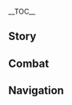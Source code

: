 {{CharacterTabs}}
{{LanguageTabs}}
{{Stub|1={{Meta/VO|rm=1}}}}
__TOC__
==Story==
{{VO/Story
|character           = Kirara
|language            = zh
|language_s          = zh
|language_t          = zh-tw
|name_s              = 绮良良
|name_t              = 綺良良

<!-- Hello -->
|vo_01_01_title_s    = 初次见面…
|vo_01_01_title_t    = 初次見面…
|vo_01_01_subtitle   = Hello
|vo_01_01_file       = VO_{language}{character} Hello.ogg
|vo_01_01_tx_s       = 你好，我叫绮良良，稻妻「狛荷屋」的快递员。你放心，没有什么快递是我送不到的！什么？我的尾巴？哦，因为我是只妖怪嘛！被称作「猫又」的妖怪。
|vo_01_01_tx_t       = {{MC|m=你|f=妳}}好，我叫綺良良，稻妻「狛荷屋」的快遞員。{{MC|m=你|f=妳}}放心，沒有什麼快遞是我送不到的！什麼？我的尾巴？哦，因為我是隻妖怪嘛！被稱作「貓又」的妖怪。
|vo_01_01_rm         = 

<!-- Chats -->
|vo_02_01_title_s    = 闲聊·包裹
|vo_02_01_title_t    = 閒聊·包裹
|vo_02_01_subtitle   = Chat: Packages
|vo_02_01_file       = VO_{language}{character} Chat - Packages.ogg
|vo_02_01_tx_s       = 唔…包裹里装了什么呢？好好奇…不行不行，不能看客户的东西。
|vo_02_01_tx_t       = 唔…包裹裡裝了什麼呢？好好奇…不行不行，不能看客戶的東西。
|vo_02_01_rm         = 
|vo_02_02_title_s    = 闲聊·订单
|vo_02_02_title_t    = 閒聊·訂單
|vo_02_02_subtitle   = Chat: Orders
|vo_02_02_file       = VO_{language}{character} Chat - Orders.ogg
|vo_02_02_tx_s       = 让我看看订单…走吧走吧，下一个目的地还很远呢。
|vo_02_02_tx_t       = 讓我看看訂單…走吧走吧，下一個目的地還很遠呢。
|vo_02_02_rm         = 
|vo_02_03_title_s    = 闲聊·工作
|vo_02_03_title_t    = 閒聊·工作
|vo_02_03_subtitle   = Chat: Work
|vo_02_03_file       = VO_{language}{character} Chat - Work.ogg
|vo_02_03_tx_s       = 哇！这里的景色真不错。嘿嘿，我算是选对工作了。
|vo_02_03_tx_t       = 哇！這裡的景色真不錯。嘿嘿，我算是選對工作了。
|vo_02_03_rm         = 

<!-- Weather -->
|vo_03_01_title_s    = 下雨的时候…
|vo_03_01_title_t    = 下雨的時候…
|vo_03_01_subtitle   = When It Rains
|vo_03_01_file       = VO_{language}{character} When It Rains.ogg
|vo_03_01_tx_s       = 唔…！毛都湿掉了，你也要个箱子躲一躲吗？
|vo_03_01_tx_t       = 唔…！毛都濕掉了，{{MC|m=你|f=妳}}也要一個箱子躲一躲嗎？
|vo_03_01_rm         = 
|vo_03_02_title_s    = 打雷的时候…
|vo_03_02_title_t    = 打雷的時候…
|vo_03_02_subtitle   = When Thunder Strikes
|vo_03_02_file       = VO_{language}{character} When Thunder Strikes.ogg
|vo_03_02_tx_s       = 喵嗷！呼…吓…吓得我都不会说人话了。
|vo_03_02_tx_t       = 喵嗷！呼…嚇…嚇得我都不會說人話了。
|vo_03_02_rm         = 
|vo_03_03_title_s    = 下雪的时候…
|vo_03_03_title_t    = 下雪的時候…
|vo_03_03_subtitle   = When It Snows
|vo_03_03_file       = VO_{language}{character} When It Snows.ogg
|vo_03_03_tx_s       = 好冷，尾巴要冻成冰棍了…还是待在屋里烤火更舒服，只要离火盆远一些，毛就不会被烧焦了吧？
|vo_03_03_tx_t       = 好冷，尾巴要凍成冰棒了…還是待在屋裡取暖比較舒服，只要離火盆遠一點，毛就不會被燒焦了吧？
|vo_03_03_rm         = 
|vo_03_04_title_s    = 阳光很好…
|vo_03_04_title_t    = 陽光很好…
|vo_03_04_subtitle   = When the Sun Is Out
|vo_03_04_file       = VO_{language}{character} When the Sun Is Out.ogg
|vo_03_04_tx_s       = 阳光真好啊，要是再有棵树的话…唔，想想都困了…
|vo_03_04_tx_t       = 陽光真好啊，要是再有一棵樹的話…唔，想想都有睡意了…
|vo_03_04_rm         = 
|vo_03_05_title_s    = 刮大风了…
|vo_03_05_title_t    = 颳大風了…
|vo_03_05_subtitle   = When the Wind Is Blowing
|vo_03_05_file       = VO_{language}{character} When the Wind Is Blowing.ogg
|vo_03_05_tx_s       = 呜啊！小包裹要被吹走了！
|vo_03_05_tx_t       = 嗚啊！小包裹要被吹走了！
|vo_03_05_rm         = 
|vo_03_06_title_s    = 在沙漠的时候…
|vo_03_06_title_t    = 在沙漠的時候…
|vo_03_06_subtitle   = In the Desert
|vo_03_06_file       = VO_{language}{character} In the Desert.ogg
|vo_03_06_tx_s       = 沙粒挤到肉垫里了…好奇怪的触感…
|vo_03_06_tx_t       = 沙粒擠到肉球裡了…好奇怪的觸感…
|vo_03_06_rm         = 

<!-- Greetings -->
|vo_04_01_title_s    = 早上好…
|vo_04_01_title_t    = 早安…
|vo_04_01_subtitle   = Good Morning
|vo_04_01_file       = VO_{language}{character} Good Morning.ogg
|vo_04_01_tx_s       = 早上好！看你还没醒，我就先去弄了些吃的。哎呀放心，不是小松鼠小团雀什么的。虽然那些也挺好吃…
|vo_04_01_tx_t       = 早安！看{{MC|m=你|f=妳}}還沒醒，我就先去弄了點吃的。哎呀放心，不是小松鼠、小團雀什麼的。雖然那些也滿好吃…
|vo_04_01_rm         = 
|vo_04_02_title_s    = 中午好…
|vo_04_02_title_t    = 午安…
|vo_04_02_subtitle   = Good Afternoon
|vo_04_02_file       = VO_{language}{character} Good Afternoon.ogg
|vo_04_02_tx_s       = 啊&mdash;&mdash;等我再睡一会儿…尾巴…尾巴都抬不起来了…
|vo_04_02_tx_t       = 啊&mdash;&mdash;等我再睡一下…尾巴…尾巴都抬不起來了…
|vo_04_02_rm         = 
|vo_04_03_title_s    = 晚上好…
|vo_04_03_title_t    = 晚上好…
|vo_04_03_subtitle   = Good Evening
|vo_04_03_friendship = 4
|vo_04_03_file       = VO_{language}{character} Good Evening.ogg
|vo_04_03_tx_s       = 晚上好，我已经准备好出发了。欸？你说该去睡觉了？可我现在正是最清醒的时候呀，赶路可快了，视野又清晰，路上人又少。
|vo_04_03_tx_t       = 晚上好，我已經準備好出發了。欸？{{MC|m=你|f=妳}}說該去睡覺了？可是我現在正是最清醒的時候呀，趕路很快的，視野又清楚，路上人又少。
|vo_04_03_rm         = 
|vo_04_04_title_s    = 晚安…
|vo_04_04_title_t    = 晚安…
|vo_04_04_subtitle   = Good Night
|vo_04_04_file       = VO_{language}{character} Good Night.ogg
|vo_04_04_tx_s       = 晚安，祝你有个好梦！不过…没有尾巴烦你的话，你应该天天做的都是美梦吧？
|vo_04_04_tx_t       = 晚安，祝{{MC|m=你|f=妳}}有個好夢！不過…沒有尾巴煩{{MC|m=你|f=妳}}的話，{{MC|m=你|f=妳}}應該天天做的都是美夢吧？
|vo_04_04_rm         = 

<!-- About -->
|vo_05_01_title_s    = 关于绮良良自己·肉垫
|vo_05_01_title_t    = 關於綺良良自己·肉球
|vo_05_01_subtitle   = About {character}: Paw Pads
|vo_05_01_file       = VO_{language}{character} About {character} - Paw Pads.ogg
|vo_05_01_tx_s       = 我的鞋子？哦，那就是我的脚啦。虽然我也能用妖力变出人类的脚，但果然还是要有肉垫和爪子，走起路来才安心嘛！呃…不行！不能摸！会很痒的！
|vo_05_01_tx_t       = 我的鞋子？哦，那就是我的腳啦。雖然我也能用妖力變出人類的腳，但果然還是要有肉球和爪子，走起路來才安心嘛！呃…不行！不能摸！會很癢的！
|vo_05_01_rm         = 
|vo_05_02_title_s    = 关于绮良良自己·名字
|vo_05_02_title_t    = 關於綺良良自己·名字
|vo_05_02_subtitle   = About {character}: Name
|vo_05_02_friendship = 4
|vo_05_02_file       = VO_{language}{character} About {character} - Name.ogg
|vo_05_02_tx_s       = 我的名字是奶奶给我取的。在我还没长出两条尾巴的时候，奶奶就经常挠挠我下巴，摸摸我头，夸我眼睛亮晶晶的，很好看。
|vo_05_02_tx_t       = 我的名字是奶奶幫我取的。在我還沒長出兩條尾巴的時候，奶奶就經常搔搔我的下巴、摸摸我頭然後誇我眼睛亮晶晶的，很好看。
|vo_05_02_rm         = 

<!-- About Us -->
|vo_06_01_title_s    = 关于我们·旅行
|vo_06_01_title_t    = 關於我們·旅行
|vo_06_01_subtitle   = About Us: Journey
|vo_06_01_file       = VO_{language}{character} About Us - Journey.ogg
|vo_06_01_tx_s       = 你会到处旅行，而我则是到处送货。你不觉得这很像吗？都是从一个地方跑到另一个地方。不过，我花的是公司的钱，你花的是自己的…欸？没…没有！我没有在得意！
|vo_06_01_tx_t       = {{MC|m=你|f=妳}}會到處旅行，而我則是到處送貨。{{MC|m=你|f=妳}}不覺得這很像嗎？都是從一個地方跑到另一個地方。不過，我花的是公司的錢，{{MC|m=你|f=妳}}花的是自己的…欸？沒…沒有！我沒有在得意！
|vo_06_01_rm         = 
|vo_06_02_title_s    = 关于我们·相遇
|vo_06_02_title_t    = 關於我們·相遇
|vo_06_02_subtitle   = About Us: Encounters
|vo_06_02_friendship = 6
|vo_06_02_file       = VO_{language}{character} About Us - Encounters.ogg
|vo_06_02_tx_s       = 送快递的工作让我认识了各式各样的人。有人成为了「狛荷屋」的回头客，有人和我交上了朋友。真好啊。每个包裹都有终点，但彼此的故事却可以一直延续下去。人与妖怪结下情谊，也不是什么难事嘛。
|vo_06_02_tx_t       = 送快遞的工作讓我認識了各式各樣的人。有人成為了「狛荷屋」的回頭客，有人跟我變成了朋友，真好啊。每個包裹都有終點，但彼此的故事卻可以一直延續下去。人與妖怪結下情誼，也不是什麼難事嘛。
|vo_06_02_rm         = 

<!-- Miscellany I -->
|vo_07_01_title_s    = 关于「神之眼」…
|vo_07_01_title_t    = 關於「神之眼」…
|vo_07_01_subtitle   = About the Vision
|vo_07_01_friendship = 4
|vo_07_01_file       = VO_{language}{character} About the Vision.ogg
|vo_07_01_tx_s       = 我到现在都记得自己第一次用妖力变成人类的感觉。那时我激动极了，想的全是「终于能亲自去人类社会看看了」！等回过神来，它就已经出现在了我的腰间。唔…难道这位神明也和我一样，想要去各种各样的地方吗？
|vo_07_01_tx_t       = 我到現在都記得自己第一次用妖力變成人類的感覺。那時候我真的很激動，滿腦子想著「終於能親自去人類社會看看了」！等回過神來，它就已經出現在了我的腰間。唔…難道這位神明也和我一樣，想要去各種各樣的地方嗎？
|vo_07_01_rm         = 
|vo_07_02_title_s    = 有什么想要分享·捕猎
|vo_07_02_title_t    = 有什麼想要分享·捕獵
|vo_07_02_subtitle   = Something to Share: Hunting
|vo_07_02_file       = VO_{language}{character} Something to Share - Hunting.ogg
|vo_07_02_tx_s       = 人类打造的武器的确不错，但我有时还是想凭自己的本事。当你看到一只小团雀的时候，难道就不想悄悄接近它的身后，趴低身子等待时机…然后「唰」地一下扑上去吗？这种捕猎的成就感，可是比送完一份快递还要开心的呀！
|vo_07_02_tx_t       = 人類打造的武器的確不錯，但我有時候還是想憑自己的本事。當{{MC|m=你|f=妳}}看到一隻小團雀的時候，難道不會想悄悄接近牠的身後，趴低身子等待時機…然後「唰」地一下撲上去嗎？這種捕獵的成就感，可是比送完一份快遞還要開心的呀！
|vo_07_02_rm         = 
|vo_07_03_title_s    = 有什么想要分享·箱子
|vo_07_03_title_t    = 有什麼想要分享·箱子
|vo_07_03_subtitle   = Something to Share: Box
|vo_07_03_file       = VO_{language}{character} Something to Share - Box.ogg
|vo_07_03_tx_s       = 听奶奶说，这就是我小时候最喜欢钻的那个箱子。说来也有趣，那时只觉得这「狛荷屋」的箱子又大又暖和，如今居然在这儿干活了，身边全是数不清的箱子。哈哈，命运还真是奇妙呢。不过…最近感觉有些挤…啊！不是的！我没有胖！我才不会变成大黄那样子呢！
|vo_07_03_tx_t       = 聽奶奶說，這就是我小時候最喜歡鑽的那個箱子。說來也有趣，那時只覺得這「狛荷屋」的箱子又大又暖和，如今居然在這裡幹活了，身邊全是數不清的箱子。哈哈，命運還真是奇妙呢。不過…最近覺得有點擠…啊！不是的！我沒有胖！我才不會變成大黃那樣子呢！
|vo_07_03_rm         = 
|vo_07_04_title_s    = 感兴趣的见闻·树屋
|vo_07_04_title_t    = 感興趣的見聞·樹屋
|vo_07_04_subtitle   = Interesting Things: Tree Houses
|vo_07_04_file       = VO_{language}{character} Interesting Things - Tree Houses.ogg
|vo_07_04_tx_s       = 告诉你哦！须弥有好多房子都是造在树上的！我的天，那每天晒太阳得多舒服？甚至不用专门下来觅食了！欸？你说你知道？好吧…那你知不知道它们是怎么造出来的？我上次送货用爪子爬上去都累得半死，那么高的树…当年的须弥人又没有爪子…建材和家具又要怎么运？唔，想不通。
|vo_07_04_tx_t       = 告訴{{MC|m=你|f=妳}}哦！須彌有好多房子都是蓋在樹上的！我的天，那每天曬太陽曬得多舒服？甚至不用專門下來覓食了！欸？{{MC|m=你|f=妳}}說{{MC|m=你|f=妳}}知道？好吧…那{{MC|m=你|f=妳}}知不知道它們是怎麼蓋的？我上次送貨用爪子爬上去都累得半死，那麼高的樹…當年的須彌人又沒有爪子…建材和傢俱又要怎麼運？唔，想不通。
|vo_07_04_rm         = 
|vo_07_05_title_s    = 感兴趣的见闻·大房子
|vo_07_05_title_t    = 感興趣的見聞·大房子
|vo_07_05_subtitle   = Interesting Things: Big Houses
|vo_07_05_file       = VO_{language}{character} Interesting Things - Big Houses.ogg
|vo_07_05_tx_s       = 这份工作能让我见到好多好多大房子！比奶奶家大多了！都是什么什么宫、什么什么殿…房间多到数不过来。这么大的房子，住起来不会空荡荡的吗？我的话…只要早上有吃饭的地方、中午有晒太阳的地方、晚上再有个小箱子就满足了。哦！是不是有的人就喜欢睡在「大箱子」里？
|vo_07_05_tx_t       = 這份工作能讓我見到好多好多大房子！比奶奶家大多了！都是什麼什麼宮、什麼什麼殿…房間多到數不完。這麼大的房子，住起來不會空蕩蕩的嗎？我的話…只要早上有吃飯的地方、中午有曬太陽的地方、晚上再有個小箱子就滿足了。哦！是不是有的人就喜歡睡在「大箱子」裡？
|vo_07_05_rm         = 

<!-- About Others -->
|vo_08_01_title_s    = 关于八重神子…
|vo_08_01_title_t    = 關於八重神子…
|vo_08_01_subtitle   = About [[Yae Miko]]
|vo_08_01_friendship = 4
|vo_08_01_file       = VO_{language}{character} About Yae Miko.ogg
|vo_08_01_tx_s       = 神子大人是稻妻远近闻名的大妖怪。我这样新生的妖怪，难免心生敬畏。但没想到，这位狐妖大人非常和蔼可亲，不仅主动来见我，还教会了我很多有用的知识。比如人类社会的礼仪、与人交往的方法、还有油豆腐的炸法什么的…咦？你说最后那个不知道也行？
|vo_08_01_tx_t       = 神子大人是稻妻遠近聞名的大妖怪。我這樣新生的妖怪，難免心生敬畏。但沒想到，這位狐妖大人非常和藹可親，不僅主動來見我，還教會了我很多有用的知識。比如人類社會的禮儀、與人交往的方法、還有油豆腐的炸法什麼的…咦？{{MC|m=你|f=妳}}說最後那個不知道也沒關係？
|vo_08_01_rm         = 
|vo_08_02_title_s    = 关于雷电将军…
|vo_08_02_title_t    = 關於雷電將軍…
|vo_08_02_subtitle   = About the [[Raiden Shogun]]
|vo_08_02_friendship = 4
|vo_08_02_file       = VO_{language}{character} About the Raiden Shogun.ogg
|vo_08_02_tx_s       = 送到天守阁的快递都包装得特别精美，里三层外三层的。该说不愧是献给那位将军大人的吗…不过，里面装的到底是什么呢？有时还会散发出香香的味道…
|vo_08_02_tx_t       = 送到天守閣的快遞都包裝得特別精美，裡面三層外面三層。該說不愧是獻給那位將軍大人的嗎…不過，裡面裝的到底是什麼呢？有時還會散發出香香的味道…
|vo_08_02_rm         = 
|vo_08_03_title_s    = 关于鹿野院平藏…
|vo_08_03_title_t    = 關於鹿野院平藏…
|vo_08_03_subtitle   = About [[Shikanoin Heizou]]
|vo_08_03_friendship = 4
|vo_08_03_file       = VO_{language}{character} About Shikanoin Heizou.ogg
|vo_08_03_tx_s       = 我跟那位侦探在很久以前打过交道。他知道我是「猫又」之后，找过我帮忙打听离家出走的猫猫们去了哪儿。我刚开始还挺乐意的，但后来听到猫猫说什么「就是想到外面走走嘛」、「回去后好无聊啊」什么的，有些心软，就谎称没见过它们。可是那位侦探，好像看得出我在说谎。
|vo_08_03_tx_t       = 我跟那位偵探在很久很久以前打過交道。他知道我是「貓又」之後，找過我幫忙打聽離家出走的貓貓們去了哪裡。我剛開始還滿樂意的，但後來聽到貓貓說什麼「就是想到外面走走嘛」、「回去後好無聊啊」什麼的，有些心軟，就謊稱沒見過牠們。可是那位偵探，好像看得出我在說謊。
|vo_08_03_rm         = 
|vo_08_04_title_s    = 关于九条裟罗…
|vo_08_04_title_t    = 關於九條裟羅…
|vo_08_04_subtitle   = About [[Kujou Sara]]
|vo_08_04_friendship = 4
|vo_08_04_file       = VO_{language}{character} About Kujou Sara.ogg
|vo_08_04_tx_s       = 我一直想找那位天狗大人聊聊天。可她是天领奉行的大将，一直都是充满威严的模样，到现在我都只敢趴在远远的地方看她。我…我就是好奇她的翅膀啦。平时会觉得不方便吗？还有那些掉下来的羽毛怎么办？唔…要是拿来垫在箱子里的话，睡起来一定很舒服吧？
|vo_08_04_tx_t       = 我一直想找那位天狗大人聊聊天。但她是天領奉行的大將，一直都是充滿威嚴的模樣，到現在我都只敢趴在遠遠的地方看她。我…我就是好奇她的翅膀啦。平時會覺得不方便嗎？還有那些掉下來的羽毛怎麼辦？唔…要是拿來墊在箱子裡的話，睡起來一定很舒服吧？
|vo_08_04_rm         = 
|vo_08_05_title_s    = 关于荒泷一斗…
|vo_08_05_title_t    = 關於荒瀧一斗…
|vo_08_05_subtitle   = About [[Arataki Itto]]
|vo_08_05_friendship = 4
|vo_08_05_file       = VO_{language}{character} About Arataki Itto.ogg
|vo_08_05_tx_s       = 他明明是只鬼，却和人类混得那么熟，还有自己的帮派！唔，好厉害啊。我是不是也该向他请教请教呢？
|vo_08_05_tx_t       = 他明明是隻鬼，卻和人類混得那麼熟，還有自己的幫派！唔，好厲害啊。我是不是也該向他請教請教呢？
|vo_08_05_rm         = 
|vo_08_06_title_s    = 关于林尼…
|vo_08_06_title_t    = 關於林尼…
|vo_08_06_subtitle   = About [[Lyney]]
|vo_08_06_friendship = 4
|vo_08_06_file       = VO_{language}{character} About Lyney.ogg
|vo_08_06_tx_s       = 我在枫丹见过一位魔术师，他能把各种东西变不见，还能把各种东西变出来！他用的一定也是妖力吧？一定是这样吧？这么说…他也是只妖怪？
|vo_08_06_tx_t       = 我在楓丹見過一位魔術師，他能把各種東西變不見，還能把各種東西變出來！他用的一定也是妖力吧？一定是這樣吧？這麼說…他也是隻妖怪？
|vo_08_06_rm         = 
|vo_08_07_title_s    = 关于千织…
|vo_08_07_title_t    = 關於千織…
|vo_08_07_subtitle   = About [[Chiori]]
|vo_08_07_friendship = 4
|vo_08_07_file       = VO_{language}{character} About Chiori.ogg
|vo_08_07_tx_s       = 千织姐对我很好，以前经常遇见她外出研究布料的做法和配色。虽然她一直很担心我会抓坏那些衣料，但它们那么漂亮，我根本舍不得啦。她现在在枫丹开了家店，有时也会叫我去送货。嘿嘿，我身上这套衣服就是她帮我改良的。
|vo_08_07_tx_t       = 千織姐對我很好，以前經常碰見她外出研究布料的做法和配色。雖然她一直很擔心我會抓壞那些衣料，但它們那麼漂亮，我根本捨不得啦！她現在在楓丹開了家店，有時也會叫我去送貨。嘿嘿，我身上這套衣服就是她幫我改良的。
|vo_08_07_rm         = 

<!-- More About -->
|vo_09_01_title_s    = 想要了解绮良良·其一
|vo_09_01_title_t    = 想要瞭解綺良良·其一
|vo_09_01_subtitle   = More About {character}: I
|vo_09_01_file       = VO_{language}{character} More About {character} - 01.ogg
|vo_09_01_tx_s       = 在我还是一只小猫的时候，奶奶和我讲过很多很多故事。什么稻妻的妖怪啦、城里的庆典啦、其他国家的美食啦什么的…我就这么在奶奶腿上趴着，听着听着就睡着了。到现在，我都不知道哪些是真的故事，哪些是我的梦。
|vo_09_01_tx_t       = 在我還是一隻小貓的時候，奶奶和我講過很多很多故事。什麼稻妻的妖怪啦、城裡的慶典啦、其他國家的美食啦什麼的…我就這麼在奶奶腿上趴著，聽著聽著就睡著了。到現在，我都不知道哪些是真的故事，哪些是我的夢。
|vo_09_01_rm         = 
|vo_09_02_title_s    = 想要了解绮良良·其二
|vo_09_02_title_t    = 想要瞭解綺良良·其二
|vo_09_02_subtitle   = More About {character}: II
|vo_09_02_friendship = 3
|vo_09_02_file       = VO_{language}{character} More About {character} - 02.ogg
|vo_09_02_tx_s       = 我喜欢这份工作，很适合我。而且，那位狐妖大人说过，要是不工作的话，是没法在人类社会待下去的。这可不行！我会送好每一份快递，我…我才不要回那个荒郊野岭做什么大妖怪呢！
|vo_09_02_tx_t       = 我喜歡這份工作，很適合我。而且，那位狐妖大人說過，要是不工作的話，是沒法在人類社會待下去的。這可不行！我會送好每一份快遞，我…我才不要回那個荒郊野嶺做什麼大妖怪呢！
|vo_09_02_rm         = 
|vo_09_03_title_s    = 想要了解绮良良·其三
|vo_09_03_title_t    = 想要瞭解綺良良·其三
|vo_09_03_subtitle   = More About {character}: III
|vo_09_03_friendship = 4
|vo_09_03_file       = VO_{language}{character} More About {character} - 03.ogg
|vo_09_03_tx_s       = 大概是以为我看起来比较好欺负吧，我送货时，遇到过好多想来抢劫的盗贼。但他们无一例外全被我给打跑了！不过我没有用全力。毕竟…要是打伤了人算到公司头上的话，我可是会被开除的呀！
|vo_09_03_tx_t       = 大概是因為我看起來比較好欺負吧，我送貨時，遇到過好多想來搶劫的盜賊。但他們無一例外，全被我給打跑了！不過我沒有用全力。畢竟…要是打傷了人算到公司頭上的話，我可是會被開除的呀！
|vo_09_03_rm         = 
|vo_09_04_title_s    = 想要了解绮良良·其四
|vo_09_04_title_t    = 想要瞭解綺良良·其四
|vo_09_04_subtitle   = More About {character}: IV
|vo_09_04_friendship = 5
|vo_09_04_file       = VO_{language}{character} More About {character} - 04.ogg
|vo_09_04_tx_s       = 每到一个新城市，我总喜欢爬到高高的地方，俯瞰那里的景色。有时街道吹起微风，花瓣们就像一只只晶蝶一样从这头飘到那头；有时太阳落下，城市里就会亮起灯火，从高处看去，就像正午树荫下活泼的小光点。要不是赶着送货，我简直能趴上一天。哎，真想带老家的奶奶来看看这些。
|vo_09_04_tx_t       = 每到一個新城市，我總喜歡爬到高高的地方，俯瞰那裡的景色。有時街道吹起微風，花瓣們就像一隻隻晶蝶一樣，從這頭飄到那頭；有時太陽落下，城市裡就會亮起燈火，從高處看去，就像正午樹蔭下活潑的小光點。要不是趕著送貨，我可以趴上一整天。哎，真想帶老家的奶奶來看看這些。
|vo_09_04_rm         = 
|vo_09_05_title_s    = 想要了解绮良良·其五
|vo_09_05_title_t    = 想要瞭解綺良良·其五
|vo_09_05_subtitle   = More About {character}: V
|vo_09_05_friendship = 6
|vo_09_05_file       = VO_{language}{character} More About {character} - 05.ogg
|vo_09_05_tx_s       = 享受生活是很重要的！我的话，会在长途旅行的最后几天，或是刚刚完成工作的那个晚上，找个最热闹的餐馆美餐一顿，再选个最舒服的屋顶趴着吹风，直到困了再香香甜甜地睡去…世上这么多值得细细品味的快乐，不好好享受可就亏大了！所以，我总是把每条鱼都啃得干干净净，也很好理解吧！
|vo_09_05_tx_t       = 享受生活是很重要的！我的話，會在長途旅行的最後幾天，或是剛剛完成工作的那個晚上，找個最熱鬧的餐館美餐一頓，再選個最舒服的屋頂趴著吹風，直到睏了再香香甜甜地睡去…世上這麼多值得細細品味的快樂，不好好享受可就虧大了！所以，我總是把每條魚都啃得乾乾淨淨，也很好理解吧！
|vo_09_05_rm         = 

<!-- Miscellany II -->
|vo_10_01_title_s    = 绮良良的爱好…
|vo_10_01_title_t    = 綺良良的愛好…
|vo_10_01_subtitle   = {character}'s Hobbies
|vo_10_01_file       = VO_{language}{character} Hobbies.ogg
|vo_10_01_tx_s       = 我喜欢到各个地方送货。只要收货地址是我没去过的地方，我就会激动得睡不着觉，恨不得马上出发。小时候身边全是林子灌木，看都看腻了。但外面我没见过的东西数都数不清。每个地方都充满了新鲜感！
|vo_10_01_tx_t       = 我喜歡到各個地方送貨。只要收貨地址是我沒去過的地方，我就會激動得睡不著覺，恨不得馬上出發。小時候身邊都是森林灌木，看都看膩了。但外面我沒見過的東西數都數不清。每個地方都充滿了新鮮感！
|vo_10_01_rm         = 
|vo_10_02_title_s    = 绮良良的烦恼…
|vo_10_02_title_t    = 綺良良的煩惱…
|vo_10_02_subtitle   = {character}'s Troubles
|vo_10_02_file       = VO_{language}{character} Troubles.ogg
|vo_10_02_tx_s       = 尽管人类的生活丰富多样，但规矩也太多了。「不能在房檐上睡觉」、「不能抓景观池里的鱼」、「不能随便磨爪子」…但只要我变成原本的模样，就不会有人来管我这些。坏处就是「猫又」的身份有些显眼，还不方便进饭店点好吃的。
|vo_10_02_tx_t       = 儘管人類的生活豐富多樣，但規矩也太多了。「不能在房檐上睡覺」、「不能抓景觀池裡的魚」、「不能隨便磨爪子」…但只要我變成原本的模樣，就不會有人來管我這些事。壞處就是「貓又」的身分有點顯眼，還不方便進餐館點好吃的。
|vo_10_02_rm         = 
|vo_10_03_title_s    = 喜欢的食物…
|vo_10_03_title_t    = 喜歡的食物…
|vo_10_03_subtitle   = Favorite Food
|vo_10_03_file       = VO_{language}{character} Favorite Food.ogg
|vo_10_03_tx_s       = 还是只猫的时候，我最喜欢奶奶做的饭，一次能闷头吃下一大碗！现在的话…嗯，果然还是刺身拼盘吧！又嫩又鲜的鱼肉直接端到面前，都不用我自己挑刺和去鳞了！就是每次啃鱼头的时候，店家总会用奇怪的眼神看着我。
|vo_10_03_tx_t       = 還是隻貓的時候，我最喜歡奶奶做的飯，一次能悶頭吃下一大碗！現在的話…嗯，果然還是刺身拼盤吧！又嫩又鮮的魚肉直接端到面前，都不用我自己挑刺和去鱗了！不過每次啃魚頭的時候，店家總會用奇怪的眼神看著我。
|vo_10_03_rm         = 
|vo_10_04_title_s    = 讨厌的食物…
|vo_10_04_title_t    = 討厭的食物…
|vo_10_04_subtitle   = Least Favorite Food
|vo_10_04_file       = VO_{language}{character} Least Favorite Food.ogg
|vo_10_04_tx_s       = 有次我在海边捉鱼，没注意身后，被一只螃蟹夹住了尾巴，疼死我了！当时还以为要断掉了呢。你说螃蟹这东西，肉又少，壳又厚，用爪子都打不开，有什么好吃的？哦对了，烫的东西我也受不了。当我听说有道菜叫「黄油蟹蟹」的时候，简直不敢相信！这听起来就又烫又硬的菜，到底要怎么吃啊？
|vo_10_04_tx_t       = 有次我在海邊抓魚，沒注意身後，被一隻螃蟹夾住了尾巴，痛死我了！當時還以為要斷掉了呢。{{MC|m=你|f=妳}}說螃蟹這東西，肉又少，殼又厚，用爪子都打不開，有什麼好吃的？哦對了，燙的東西我也受不了。當我聽說有道菜叫「奶油蟹蟹」的時候，簡直不敢相信！這聽起來就又燙又硬的菜，到底要怎麼吃啊？
|vo_10_04_rm         = 

<!-- Receiving a Gift -->
|vo_11_01_title_s    = 收到赠礼·其一
|vo_11_01_title_t    = 收到贈禮·其一
|vo_11_01_subtitle   = Receiving a Gift: I
|vo_11_01_file       = VO_{language}{character} Receiving a Gift - 01.ogg
|vo_11_01_tx_s       = 哇…是从没尝过的味道，太好吃了吧！你…你不会是司掌料理的大妖怪吧？
|vo_11_01_tx_t       = 哇…是從沒嚐過的味道，太好吃了吧！{{MC|m=你|f=妳}}…{{MC|m=你|f=妳}}不會是司掌料理的大妖怪吧？
|vo_11_01_rm         = 
|vo_11_02_title_s    = 收到赠礼·其二
|vo_11_02_title_t    = 收到贈禮·其二
|vo_11_02_subtitle   = Receiving a Gift: II
|vo_11_02_file       = VO_{language}{character} Receiving a Gift - 02.ogg
|vo_11_02_tx_s       = 唔~！好吃！还有吗还有吗？我想带点儿路上吃！
|vo_11_02_tx_t       = 唔~！好吃！還有嗎還有嗎？我想帶一點路上吃！
|vo_11_02_rm         = 
|vo_11_03_title_s    = 收到赠礼·其三
|vo_11_03_title_t    = 收到贈禮·其三
|vo_11_03_subtitle   = Receiving a Gift: III
|vo_11_03_file       = VO_{language}{character} Receiving a Gift - 03.ogg
|vo_11_03_tx_s       = 想起了从前在野外流浪的日子…
|vo_11_03_tx_t       = 想起了以前在野外流浪的日子…
|vo_11_03_rm         = 

<!-- Birthday -->
|vo_12_01_title_s    = 生日…
|vo_12_01_title_t    = 生日…
|vo_12_01_subtitle   = Birthday
|vo_12_01_file       = VO_{language}{character} Birthday.ogg
|vo_12_01_tx_s       = 生日快乐！不管是人还是妖怪，来到这个世界都是一件值得庆祝的事！如果你愿意的话，待会儿带你去我小时候生活的地方看看。虽然不是什么热闹有趣的地方，但总让我觉得很安心。我还可以把最喜欢的箱子让给你，躺在里面很舒服的！
|vo_12_01_tx_t       = 生日快樂！不管是人還是妖怪，來到這個世界都是一件值得慶祝的事！如果{{MC|m=你|f=妳}}願意的話，等等帶{{MC|m=你|f=妳}}去我小時候生活的地方看看。雖然不是什麼熱鬧有趣的地方，但總讓我覺得很安心。我還可以把最喜歡的箱子讓給{{MC|m=你|f=妳}}，躺在裡面很舒服的！
|vo_12_01_rm         = 

<!-- Feelings About Ascension -->
|vo_13_01_title_s    = 突破的感受·起
|vo_13_01_title_t    = 突破的感受·起
|vo_13_01_subtitle   = Feelings About Ascension: Intro
|vo_13_01_ascension  = 1
|vo_13_01_file       = VO_{language}{character} Feelings About Ascension - 01.ogg
|vo_13_01_tx_s       = 哦！好像妖力提升了！
|vo_13_01_tx_t       = 哦！好像妖力提升了！
|vo_13_01_rm         = 
|vo_13_02_title_s    = 突破的感受·承
|vo_13_02_title_t    = 突破的感受·承
|vo_13_02_subtitle   = Feelings About Ascension: Building Up
|vo_13_02_ascension  = 2
|vo_13_02_file       = VO_{language}{character} Feelings About Ascension - 02.ogg
|vo_13_02_tx_s       = 咦？是不是尾巴也长长了一点？
|vo_13_02_tx_t       = 咦？是不是尾巴也變長了一點？
|vo_13_02_rm         = 
|vo_13_03_title_s    = 突破的感受·转
|vo_13_03_title_t    = 突破的感受·轉
|vo_13_03_subtitle   = Feelings About Ascension: Climax
|vo_13_03_ascension  = 4
|vo_13_03_file       = VO_{language}{character} Feelings About Ascension - 03.ogg
|vo_13_03_tx_s       = 身体变得更轻了！感觉能一口气送十份快递！
|vo_13_03_tx_t       = 身體變得更輕了！感覺能一口氣送十份快遞！
|vo_13_03_rm         = 
|vo_13_04_title_s    = 突破的感受·合
|vo_13_04_title_t    = 突破的感受·合
|vo_13_04_subtitle   = Feelings About Ascension: Conclusion
|vo_13_04_ascension  = 6
|vo_13_04_file       = VO_{language}{character} Feelings About Ascension - 04.ogg
|vo_13_04_tx_s       = 哇，我现在的妖力，说不定连那个狐妖大人也…啊哈哈…还是算了，我也不想去比什么。只要能守护好每一份客户的快递，我就满足了。当然…还有一直陪伴着我的你。对了，要不要来摸摸我的尾巴？我真的感觉它们变长了欸！
|vo_13_04_tx_t       = 哇，我現在的妖力，說不定連那個狐妖大人也…啊哈哈…還是算了，我也不想去比較什麼。只要能守護好每一份客戶的快遞，我就滿足了。當然…還有一直陪伴著我的{{MC|m=你|f=妳}}。對了，要不要來摸摸我的尾巴？我真的覺得它們變長了欸！
|vo_13_04_rm         = 
|vo_13_04_tl         = 
}}

==Combat==
{{Combat VO
|character           = Kirara
|language            = zh

<!-- Elemental Skill -->
|skill_1_tx_s        = 嘿咻！
|skill_1_tx_t        = 嘿咻！
|skill_1_rm          = 
|skill_2_tx_s        = 挠你哦！
|skill_2_tx_t        = 搔你哦！
|skill_2_rm_s        = 
|skill_2_rm_t        = 
|skill_3_tx_s        = 借过！
|skill_3_tx_t        = 借過！
|skill_3_rm          = 

<!-- Elemental Burst -->
|burst_1_tx_s        = 快递到喽。
|burst_1_tx_t        = 快遞到囉。
|burst_1_rm          = 
|burst_2_tx_s        = 记得好评。
|burst_2_tx_t        = 記得給好評。
|burst_2_rm_s        = 
|burst_2_rm_t        = 
|burst_3_tx_s        = 请您签收，喵。
|burst_3_tx_t        = 請您簽收，喵。
|burst_3_rm          = 

<!-- Sprint Start -->
|sprint-s_1_file     = Sprint Start 01,Sprint Start 02,Sprint Start 03

<!-- Sprint End -->
|sprint-e_1_file     = 

<!-- Deploying Wind Glider -->
|glider_1_file       = Deploying Wind Glider 01,Deploying Wind Glider 02,Deploying Wind Glider 03

<!-- Opening Treasure Chest -->
|chest_1_tx_s        = 哇，好多没见过的东西！
|chest_1_tx_t        = 哇，好多沒見過的東西！
|chest_1_rm_s        = 
|chest_1_rm_t        = 
|chest_2_tx_s        = 是谁掉的包裹吗？
|chest_2_tx_t        = 是誰掉的包裹嗎？
|chest_2_rm          = 
|chest_3_tx_s        = 这箱子能钻吗？
|chest_3_tx_t        = 這箱子能鑽嗎？
|chest_3_rm          = 

<!-- Low HP -->
|low-hp_1_tx_s       = 得保护好包裹…
|low-hp_1_tx_t       = 得保護好包裹…
|low-hp_1_rm         = 
|low-hp_2_tx_s       = 找找其他路…
|low-hp_2_tx_t       = 找找其他路…
|low-hp_2_rm         = 
|low-hp_3_tx_s       = 喵…
|low-hp_3_tx_t       = 喵…
|low-hp_3_rm         = 

<!-- Ally Low HP -->
|ally-low-hp_1_tx_s  = 快躲到箱子里！
|ally-low-hp_1_tx_t  = 快躲到箱子裡！
|ally-low-hp_1_rm    = 
|ally-low-hp_2_tx_s  = 让我来帮你一手！
|ally-low-hp_2_tx_t  = 讓我來幫{{MC|m=你|f=妳}}一把！
|ally-low-hp_2_rm_s  = 
|ally-low-hp_2_rm_t  = 

<!-- Fallen -->
|fallen_1_tx_s       = 快递…送不到了…
|fallen_1_tx_t       = 快遞…送不到了…
|fallen_1_rm         = 
|fallen_2_tx_s       = 想缩回…箱子里…
|fallen_2_tx_t       = 想縮回…箱子裡…
|fallen_2_rm         = 
|fallen_3_tx_s       = 要被…开除了…
|fallen_3_tx_t       = 要被…開除了…
|fallen_3_rm         = 

<!-- Light Hit Taken -->
|hit-l_1_file        = Light Hit Taken 01
|hit-l_1_tx_s        = 疼！
|hit-l_1_tx_t        = 痛！
|hit-l_1_rm          = 
|hit-l_2_file        = Light Hit Taken 02,Light Hit Taken 03,Light Hit Taken 04,Light Hit Taken 05,Light Hit Taken 06

<!-- Heavy Hit Taken -->
|hit-h_1_file        = Heavy Hit Taken 01
|hit-h_1_tx_s        = 我的尾巴！
|hit-h_1_tx_t        = 我的尾巴！
|hit-h_1_rm          = 
|hit-h_2_file        = Heavy Hit Taken 02
|hit-h_2_tx_s        = 包裹要紧！
|hit-h_2_tx_t        = 包裹要緊！
|hit-h_2_rm          = 
|hit-h_3_file        = Heavy Hit Taken 03,Heavy Hit Taken 04,Heavy Hit Taken 05,Heavy Hit Taken 06

<!-- Joining Party -->
|join_1_tx_s         = 有什么快递要送吗？
|join_1_tx_t         = 有什麼快遞要送嗎？
|join_1_rm_s         = 
|join_1_rm_t         = 
|join_2_tx_s         = 感谢选择「狛荷屋」！
|join_2_tx_t         = 感謝選擇「狛荷屋」！
|join_2_rm           = 
|join_3_tx_s         = 公费出游？我去我去！
|join_3_tx_t         = 公費出遊？我去我去！
|join_3_rm           = 

<!-- Character Idles -->
|idle_1_file         = Standby 01,Standby 02

<!-- Light Attack -->
|atk-l_1_file        = Light Attack 01,Light Attack 02,Light Attack 03,Light Attack 04,Light Attack 05,Light Attack 06,Light Attack 07

<!-- Mid Attack -->
|atk-m_1_file        = Mid Attack 01,Mid Attack 02,Mid Attack 03

<!-- Heavy Attack -->
|atk-h_1_file        = Heavy Attack 01,Heavy Attack 02,Heavy Attack 03

<!-- Climbing -->
|climb_1_file        = Climbing 01,Climbing 02,Climbing 03

<!-- Climbing Breath -->
|climb-b_1_file      = Climbing Breath 01,Climbing Breath 02,Climbing Breath 03

<!-- Jumping -->
|jump_1_file         = Jumping 01,Jumping 02,Jumping 03,Jumping 04,Jumping 05
}}

==Navigation==
{{Character Navbox|VO-ZH}}